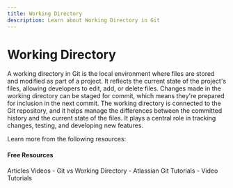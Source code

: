 ```yaml
---
title: Working Directory
description: Learn about Working Directory in Git
---
```


# Working Directory

A working directory in Git is the local environment where files are stored and modified as part of a project. It reflects the current state of the project's files, allowing developers to edit, add, or delete files. Changes made in the working directory can be staged for commit, which means they're prepared for inclusion in the next commit. The working directory is connected to the Git repository, and it helps manage the differences between the committed history and the current state of the files. It plays a central role in tracking changes, testing, and developing new features.

Learn more from the following resources:

#### Free Resources

<Tabs defaultValue="article">
<TabsList>
<TabsTrigger value="article">Articles</TabsTrigger>
<TabsTrigger value="video">Videos</TabsTrigger>
</TabsList>

<TabsContent value="article">
- <Link href="https://codesweetly.com/git-vs-working-directory/">Git vs Working Directory</Link>
- <Link href="https://www.atlassian.com/git/tutorials">Atlassian Git Tutorials</Link>
</TabsContent>
<TabsContent value="video">
- <Link href="https://www.youtube.com/results?search_query=git+working-directory+tutorial">Video Tutorials</Link>
</TabsContent>
</Tabs>

